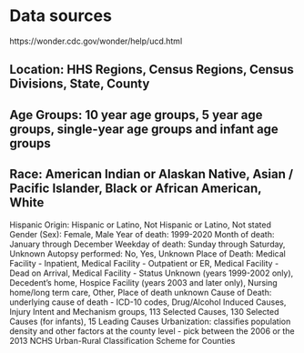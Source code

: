 # Data sources

https://wonder.cdc.gov/wonder/help/ucd.html

## Location: HHS Regions, Census Regions, Census Divisions, State, County
## Age Groups: 10 year age groups, 5 year age groups, single-year age groups and infant age groups
## Race: American Indian or Alaskan Native, Asian / Pacific Islander, Black or African American, White
Hispanic Origin: Hispanic or Latino, Not Hispanic or Latino, Not stated
Gender (Sex): Female, Male
Year of death: 1999-2020
Month of death: January through December
Weekday of death: Sunday through Saturday, Unknown
Autopsy performed: No, Yes, Unknown
Place of Death: Medical Facility - Inpatient, Medical Facility - Outpatient or ER, Medical Facility - Dead on Arrival, Medical Facility - Status Unknown (years 1999-2002 only), Decedent's home, Hospice Facility (years 2003 and later only), Nursing home/long term care, Other, Place of death unknown
Cause of Death: underlying cause of death - ICD-10 codes, Drug/Alcohol Induced Causes, Injury Intent and Mechanism groups, 113 Selected Causes, 130 Selected Causes (for infants), 15 Leading Causes
Urbanization: classifies population density and other factors at the county level - pick between the 2006 or the 2013 NCHS Urban-Rural Classification Scheme for Counties
